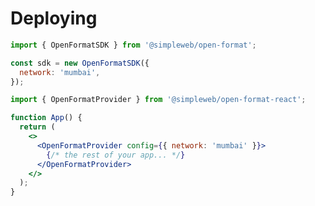 
# Deploying

<Tabs groupId="sdk">
<TabItem value="js" label="JavaScript">

```js
import { OpenFormatSDK } from '@simpleweb/open-format';

const sdk = new OpenFormatSDK({
  network: 'mumbai',
});
```

</TabItem>
<TabItem value="react" label="React">

```jsx
import { OpenFormatProvider } from '@simpleweb/open-format-react';

function App() {
  return (
    <>
      <OpenFormatProvider config={{ network: 'mumbai' }}>
        {/* the rest of your app... */}
      </OpenFormatProvider>
    </>
  );
}
```

</TabItem>
</Tabs>
